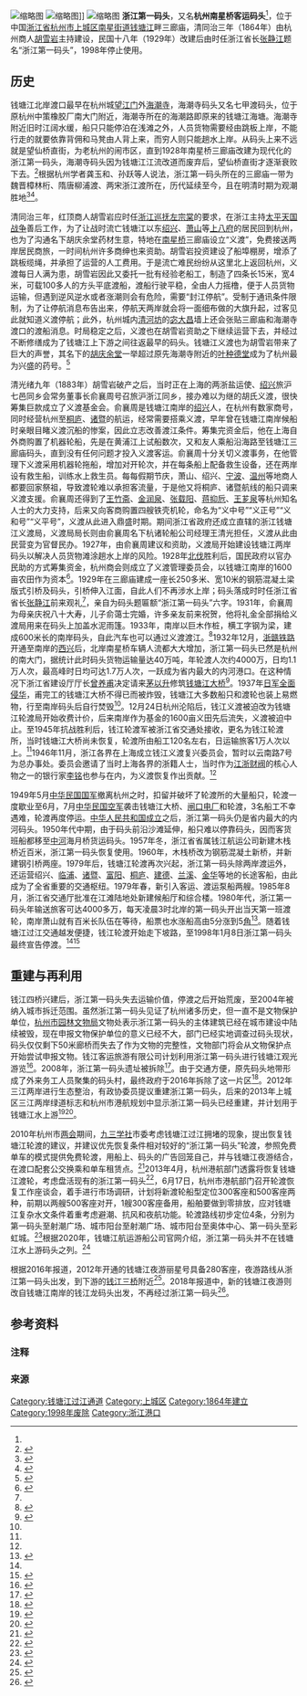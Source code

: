 {{coord|30.2159|120.1749|display=title}}
[[File:Gate_of_the_First_Ferry_of_Zhe_River.jpg|缩略图]]
[[File:View_of_the_First_Ferry_of_Zhe_River.jpg|缩略图]]]]
[[File:Introduction_to_the_First_Ferry_of_Zhe_River.jpg|缩略图]]
'''浙江第一码头'''，又名'''杭州南星桥客运码头'''<ref name=":3" />，位于中国[[浙江省|浙江省]][[杭州市|杭州市]][[上城区|上城区]][[南星街道|南星街道]][[钱塘江|钱塘江]]畔三廊庙，清同治三年（1864年）由杭州商人[[胡雪巖|胡雪岩]]主持建设，民国十八年（1929年）改建后由时任浙江省长[[張靜江|张静江]]题名“浙江第一码头”，1998年停止使用。

== 历史 ==

钱塘江北岸渡口最早在杭州城[[望江门|望江门]]外[[海潮寺|海潮寺]]，海潮寺码头又名七甲渡码头，位于原杭州中策橡胶厂南大门{{notetag|根据后来报道，该地块现已经改建为拆迁安置房地块，不再作为中策橡胶厂厂址。<ref>{{Cite web|title=上城区隆重举行扩大有效投资重大项目集中开工仪式|url=http://www.hzsc.gov.cn/art/2016/7/22/art_1267764_4470998.html|accessdate=|author=上城区发展改革和经济信息化局|date=2016-07-22|format=|publisher=杭州市上城区人民政府|language=|archive-date=2020-08-14|archive-url=https://web.archive.org/web/20200814061427/http://www.hzsc.gov.cn/art/2016/7/22/art_1267764_4470998.html|dead-url=no}}</ref>}}附近，海潮寺所在的海潮路即原来的钱塘江海塘。海潮寺附近旧时江阔水缓，船只只能停泊在浅滩之外，人员货物需要经由跳板上岸，不能行走的就要依靠背佣和马凳由人背上来，而穷人则只能趟水上岸。从码头上来不远就是望仙桥直街，为老杭州的闹市区，直到1928年南星桥三廊庙改建为现代化的浙江第一码头，海潮寺码头因为钱塘江江流改道而废弃后，望仙桥直街才逐渐衰败下去。<ref>{{Cite news|url=http://szbz.hangzhou.com.cn/hzrb/html/2007-06/08/content_99429.htm|title=三条半|author=|date=2007-06-08|work=杭州日报|publisher=杭州日报报业集团|accessdate=|language=|format=|archive-date=2020-08-14|archive-url=https://web.archive.org/web/20200814061515/http://szbz.hangzhou.com.cn/hzrb/html/2007-06/08/content_99429.htm|dead-url=no}}</ref>根据杭州学者龚玉和、孙跃等人说法，浙江第一码头所在的三廊庙一带为魏晋樟林桁、隋唐柳浦渡、两宋浙江渡所在，历代延续至今，且在明清时期为观潮胜地<ref>{{Cite news|url=https://hzdaily.hangzhou.com.cn/hzrb/2017/12/15/article_detail_1_20171215A2410.html?from=singlemessage|title=樟亭倚柱望潮头|author=孙跃|date=2017-12-15|work=杭州日报|publisher=杭州日报报业集团|accessdate=|language=|format=|archive-date=2020-08-14|archive-url=https://web.archive.org/web/20200814061634/https://hzdaily.hangzhou.com.cn/hzrb/2017/12/15/article_detail_1_20171215A2410.html?from=singlemessage|dead-url=no}}</ref><ref>{{Cite web|title=南宋时期临安（杭州）的渡口码头|url=http://www.hangchow.org/index.php/base/news_show/cid/3228|accessdate=|author=龚玉和|date=2018-11-12|format=|publisher=杭州市政协杭州文史研究会|language=}}</ref>。 

清同治三年，红顶商人胡雪岩应时任[[浙江巡抚|浙江巡抚]][[左宗棠|左宗棠]]的要求，在浙江主持[[太平天國之亂|太平天国战争]]善后工作，为了让战时流亡钱塘江以东[[绍兴市|绍兴]]、[[萧山区|萧山]]等[[浙东八府|上八府]]的居民回到杭州，也为了沟通名下胡庆余堂药材生意，特地在[[南星街道|南星桥]]三廊庙设立“义渡”，免费接送两岸居民商旅，一时间杭州许多商绅也来资助。胡雪岩投资建设了船埠棚房，增添了跳板缆绳，并承担了运营的人工费用。于是流亡难民纷纷从这里北上返回杭州，义渡每日人满为患，胡雪岩因此又委托一批有经验老船工，制造了四条长15米，宽4米，可载100多人的方头平底渡船，渡船行驶平稳，全由人力摇橹，便于人员货物运输，但遇到逆风逆水或者涨潮则会有危险，需要“封江停航”。受制于通讯条件限制，为了让停航消息布告出来，停航天两岸就会将一面细布做的大旗升起，过客见此就知道义渡停航；此外，杭州城内[[清河坊|清河坊]]的[[宓大昌|宓大昌]]墙上还会张贴三廊庙和海潮寺渡口的渡船消息。时局稳定之后，义渡也在胡雪岩资助之下继续运营下去，并经过不断修缮成为了钱塘江上下游之间往返最早的码头。钱塘江义渡也为胡雪岩带来了巨大的声誉，其名下的[[胡慶餘堂|胡庆余堂]]一举超过原先海潮寺附近的[[叶种德堂|叶种德堂]]成为了杭州最为兴盛的药号。<ref name=":0">{{Cite journal|title=浙江第一码头南星桥|url=http://www.cqvip.com/QK/89793X/200911/72908488504848574949485150.html|last=曹晓波|date=2009|journal=杭州：生活品质|issue=11|volume=0|pages=64–65|access-date=2020-08-12|archive-date=2020-08-14|archive-url=https://web.archive.org/web/20200814061817/http://www.cqvip.com/QK/89793X/200911/72908488504848574949485150.html|dead-url=no}}</ref>

清光绪九年（1883年）胡雪岩破产之后，当时正在上海的两浙盐运使、[[绍兴府|绍兴]]旅沪七邑{{Notetag|即绍兴府辖下七城邑，包括绍兴府城（附郭[[山阴县|山阴县]]、[[会稽县|会稽县]]）和[[萧山县|萧山县]]、[[余姚县|余姚县]]、[[新昌县|新昌县]]、[[诸暨县|诸暨县]]、[[上虞县|上虞县]]、[[嵊县|嵊县]]六县城，均在钱塘江以南}}同乡会常务董事长俞襄周号召旅沪浙江同乡，接办难以为继的胡氏义渡，很快筹集巨款成立了义渡基金会。俞襄周是钱塘江南岸的[[绍兴市|绍兴]]人，在杭州有数家商号，同时经营杭州至[[桐庐县|桐庐]]、[[诸暨市|诸暨]]的航运，经常需要搭乘义渡，早年曾在钱塘江南岸候船时亲眼目睹义渡沉船的惨案，因此立志改善渡江条件。筹集完资金后，他在上海自外商购置了机器轮船，先是在黄浦江上试船数次，又和友人乘船沿海路至钱塘江三廊庙码头，直到没有任何问题才投入义渡客运。俞襄周十分关切义渡事务，在他管理下义渡采用机器轮拖船，增加对开轮次，并在每条船上配备救生设备，还在两岸设有救生船，训练水上救生员。每每假期节庆，萧山、绍兴、[[宁波市|宁波]]、[[温州市|温州]]等地商人都要回家祭祖，导致渡轮难以承担客流量，于是他又将桐庐、诸暨航线的船只调来义渡支援。俞襄周还得到了[[王竹斋|王竹斋]]、[[金润泉|金润泉]]、[[張載陽|张载阳]]、[[蒋抑卮|蒋抑卮]]、[[王芗泉|王芗泉]]等杭州知名人士的大力支持，后来又向客商购置四艘铁壳机轮，命名为“义中号”“义正号”“义和号”“义平号”，义渡从此进入鼎盛时期。期间浙江省政府还成立直辖的浙江钱塘江义渡局，义渡局局长则由俞襄周名下杭诸轮船公司{{Notetag|即经营杭州至绍兴[[诸暨|诸暨]]航线的公司}}经理王清光担任，义渡从此由民营变为官督民办。1927年，由俞襄周建议和资助，义渡局开始建设钱塘江两岸码头以解决人员货物滩涂趟水上岸的风险。1928年[[國民革命軍北伐|北伐]]胜利后，国民政府以官办民助的方式筹集资金，杭州商会则成立了义渡管理委员会，以钱塘江南岸的1600亩农田作为资本<ref name=":1">{{Cite journal|title=钱江义渡复兴委员会的募款策略与银行家李铭的作用|url=http://www.cqvip.com/QK/83481A/20141/49007832.html|last=章金萍|date=2014|journal=绍兴文理学院学报|issue=1|volume=34|pages=30–35|access-date=2020-08-12|archive-date=2020-08-14|archive-url=https://web.archive.org/web/20200814061935/http://www.cqvip.com/QK/83481A/20141/49007832.html|dead-url=no}}</ref>。1929年在三廊庙建成一座长250多米、宽10米的钢筋混凝土梁版式引桥及码头，引桥伸入江面，自此人们不再涉水上岸；码头落成时时任浙江省省长[[張靜江|张静江]]前来观礼<ref name=":0" />，亲自为码头题匾额“浙江第一码头”六字。1931年，俞襄周为母亲庆祝八十大寿，儿子俞蔼士完婚，许多亲友前来祝贺，他将礼金全部捐给义渡局用来在码头上加盖水泥雨篷。1933年，南岸以巨木作桩，横工字钢为梁，建成600米长的南岸码头，自此汽车也可以通过义渡渡江。<ref name="zx">{{Cite web|title=钱江义渡|url=http://www.hzzx.gov.cn/hzzx/content/2010-10/26/content_5139840.htm|accessdate=|author=李定楹|date=2010-10-26|format=|publisher=中国人民政治协商会议杭州市委员会|language=|archive-date=2020-08-14|archive-url=https://web.archive.org/web/20200814062035/http://www.hzzx.gov.cn/hzzx/content/2010-10/26/content_5139840.htm|dead-url=no}}</ref>1932年12月，[[浙赣铁路|浙赣铁路]]开通至南岸的[[西兴街道_(杭州市)|西兴]]后，北岸南星桥车辆人流都大大增加，浙江第一码头已然是杭州的南大门，据统计此时码头货物运输量达40万吨，年轮渡人次约4000万，日均1.1万人次，最高峰时日均可达1.7万人次，一跃成为省内最大的内河港口。在这种情况下浙江省建设厅厅长[[曾养甫|曾养甫]]决定请来[[茅以升|茅以升]]修筑[[钱塘江大桥|钱塘江大桥]]<ref name=":2">{{Cite book|chapter=浙江第一码头|url=http://worldcat.org/oclc/951075167|isbn=978-7-5565-0003-1|oclc=951075167|last=赵福莲|title=钱塘江史话|first=|publisher=杭州出版社|year=2014|location=杭州|pages=}}</ref>。1937年[[七七事变|日军全面侵华]]，甫完工的钱塘江大桥不得已而被炸毁，钱塘江大多数船只和渡轮也装上易燃物，行至南岸码头后自行焚毁<ref name="zx" />。12月24日杭州沦陷后，钱江义渡被迫改为钱塘江轮渡局开始收费计价，后来南岸作为基金的1600亩义田先后流失，义渡被迫中止。至1945年抗战胜利后，钱江轮渡军被浙江省交通处接收，更名为钱江轮渡所，当时钱塘江大桥尚未恢复，轮渡所由船工120名左右，日运输旅客1万人次以上。<ref name=":2" />1946年11月，浙江各界在上海成立钱江义渡复兴委员会，暂时以云南路7号为总办事处。委员会邀请了当时上海各界的浙籍人士，当时作为[[江浙财团|江浙财阀]]的核心人物之一的银行家[[李铭_(银行家)|李铭]]也参与在内，为义渡恢复作出贡献。<ref name=":1" />

1949年5月[[中華民國國軍|中华民国国军]]撤离杭州之时，扣留并破坏了轮渡所的大量船只，轮渡一度歇业至6月，7月[[中華民國空軍|中华民国空军]]袭击钱塘江大桥、[[闸口电厂|闸口电厂]]和轮渡，3名船工不幸遇难，轮渡再度停运。[[中华人民共和国开国大典|中华人民共和国成立]]之后，浙江第一码头仍是省内最大的内河码头。1950年代中期，由于码头前沿沙滩延伸，船只难以停靠码头，因而客货班船都移至[[中河_(杭州)|中河]]海月桥货运码头。1957年冬，浙江省省属钱江航运公司新建木栈桥近百米，浙江第一码头恢复使用。1960年，木栈桥改为钢筋混凝土新桥，并新建钢引桥两座。1979年后，钱塘江轮渡再次兴起，浙江第一码头除两岸渡运外，还运营绍兴、[[临浦镇|临浦]]、[[诸暨市|诸暨]]、[[富阳区|富阳]]、[[桐庐县|桐庐]]、[[建德市|建德]]、[[兰溪市|兰溪]]、[[金华市|金华]]等地的长途客船，由此成为了全省重要的交通枢纽。1979年春，新引入客运、渡运泵船两艘。1985年8月，浙江省交通厅批准在江滩陆地处新建候船厅和综合楼。1980年代，浙江第一码头年输送旅客可达4000多万，每天凌晨3时北岸的第一码头开出当天第一班渡轮，南岸萧山就有百米长队伍在等待，船票也水涨船高由5分涨到5[[角_(货币单位)|角]]<ref>{{Cite news|url=https://ori.hangzhou.com.cn/ornews/content/2010-03/23/content_3195518.htm|title=从“第一码头”到康桥港区 感受杭州水运的前世今生|author=王宁, 江水|date=2010-03-23|work=杭州网|publisher=杭州日报报业集团|accessdate=|language=|format=|archive-date=2011-03-08|archive-url=https://web.archive.org/web/20110308065539/http://ori.hangzhou.com.cn/ornews/content/2010-03/23/content_3195518.htm|dead-url=no}}</ref>。随着钱塘江过江交通越发便捷，钱江轮渡开始走下坡路，至1998年1月8日浙江第一码头最终宣告停渡。<ref name=":2" /><ref>{{Cite book|chapter=浙江第一码头|url=http://worldcat.org/oclc/910429606|publisher=杭州出版社|date=2013|isbn=978-7-80758-777-4|oclc=910429606|last=仲向平|title=钱塘江历史建筑|first=|year=2013|location=杭州|pages=}}</ref>

== 重建与再利用 ==
钱江四桥兴建后，浙江第一码头失去运输价值，停渡之后开始荒废，至2004年被纳入城市拆迁范围。虽然浙江第一码头见证了杭州诸多历史，但一直不是文物保护单位，[[杭州市园林文物局|杭州市园林文物局]]文物处表示浙江第一码头的主体建筑已经在城市建设中陆续被毁，现在申报文物保护单位的意义已经不大，部门已经实地调查过码头现状，码头仅仅剩下50米廊桥而失去了作为文物的完整性，文物部门将会从文物保护点开始尝试申报文物。钱江客运旅游有限公司计划利用浙江第一码头进行钱塘江观光游览<ref>{{Cite news|url=http://news.sina.com.cn/c/2004-12-08/09575157243.shtml|title=难掩颓势“浙江第一码头”停渡后走向沉寂|author=王 汀|date=2004-12-08|work=新华网浙江频道|publisher=新华社|accessdate=|language=|format=|archive-date=2005-05-16|archive-url=https://web.archive.org/web/20050516161427/http://news.sina.com.cn/c/2004-12-08/09575157243.shtml|dead-url=no}}</ref>。2008年，浙江第一码头遗址被拆除<ref>{{Cite news|url=http://zjnews.zjol.com.cn/system/2012/09/05/018786984.shtml|title=三江两岸重建“浙江第一码头” 发展居家船游系统|author=刘焜|date=2012-09-05|work=钱江晚报|publisher=浙江日报报业集团|accessdate=|language=|format=|archive-date=2020-08-14|archive-url=https://web.archive.org/web/20200814062134/http://zjnews.zjol.com.cn/system/2012/09/05/018786984.shtml|dead-url=no}}</ref>。由于交通方便，原先码头地带形成了外来务工人员聚集的码头村，最终政府于2016年拆除了这一片区<ref>{{Cite news|url=http://zjnews.zjol.com.cn/system/2016/05/11/021144832.shtml|title=从“浙江第一码头”到违建遍地的城中村，再到整体拆迁|author=詹程开|date=2016-05-11|work=钱江晚报|publisher=浙江日报报业集团|accessdate=|language=|format=|archive-date=2016-05-12|archive-url=https://web.archive.org/web/20160512115155/http://zjnews.zjol.com.cn/system/2016/05/11/021144832.shtml|dead-url=no}}</ref>。2012年三江两岸{{Notetag|指代杭州市境内[[钱塘江|钱塘江]]、[[富春江|富春江]]、[[新安江|新安江]]三江的两岸}}进行生态整治，有政协委员提议重建浙江第一码头，后来的2013年上城区三江两岸绿道标志和杭州市港航规划中显示浙江第一码头已经重建，并计划用于钱塘江水上游<ref>{{Cite news|url=http://scszb.hzsc.com.cn/html/2013-06/21/content_2_1.htm|title=我区完成“三江两岸”绿道示范段建设|author=费腾|date=2013-06-21|work=上城报|publisher=杭州日报报业集团|accessdate=|language=|format=|archive-date=2020-08-14|archive-url=https://web.archive.org/web/20200814062158/http://scszb.hzsc.com.cn/html/2013-06/21/content_2_1.htm|dead-url=no}}</ref><ref>{{Cite news|url=https://hznews.hangzhou.com.cn/chengshi/content/2013-08/19/content_4858532.htm|title=水上旅游一路西进 “三江两岸”要建31个旅游码头|author=罗传达|date=2013-08-19|work=都市快报|publisher=杭州日报报业集团|accessdate=|language=|format=|archive-date=2013-09-01|archive-url=https://web.archive.org/web/20130901020222/http://hznews.hangzhou.com.cn/chengshi/content/2013-08/19/content_4858532.htm|dead-url=no}}</ref>。

2010年杭州市[[两会|两会]]期间，[[九三学社|九三学社]]市委考虑钱塘江过江拥堵的现象，提出恢复钱塘江轮渡的建议，并建议优先恢复条件相对较好的“浙江第一码头”轮渡，参照免费单车的模式提供免费轮渡，用船上、码头的广告回笼自己，并与钱塘江夜游结合，在渡口配套公交换乘和单车租赁点。<ref>{{Cite news|url=https://ori.hangzhou.com.cn/ornews/content/2010-02/01/content_3035373.htm|title=政协委员提议 西湖开水上巴士 钱塘江恢复轮渡|author=徐洁|date=2010-02-01|work=杭州网|publisher=杭州日报报业集团|accessdate=|language=|format=|archive-date=2010-03-16|archive-url=https://web.archive.org/web/20100316225818/http://ori.hangzhou.com.cn/ornews/content/2010-02/01/content_3035373.htm|dead-url=no}}</ref>2013年4月，杭州港航部门透露将恢复钱塘江渡轮，考虑盘活现有的浙江第一码头<ref name=":3">{{Cite news|url=https://hzdaily.hangzhou.com.cn/hzrb/html/2013-04/13/content_1474876.htm|title=钱塘江轮渡真的有可能要回来了|author=陈栋|date=2013-04-13|work=杭州日报|publisher=杭州日报报业集团|language=|format=|accessdate=2020-08-12|archive-date=2020-08-14|archive-url=https://web.archive.org/web/20200814061407/https://hzdaily.hangzhou.com.cn/hzrb/html/2013-04/13/content_1474876.htm|dead-url=no}}</ref>，6月17日，杭州市港航部门召开轮渡恢复工作座谈会，着手进行市场调研，计划将新渡轮船型定位300客座和500客座两种，前期以两艘500客座对开，1艘300客座备用，船舶要做到零排放，应对钱塘江复杂水文条件着重考虑避潮、抗风和夜航功能。轮渡路线初步定位4条，分别为第一码头至射潮广场、城市阳台至射潮广场、城市阳台至奥体中心、第一码头至彩虹城。<ref>{{Cite news|url=http://zzhz.zjol.com.cn/05zzhz/system/2013/06/18/019409526.shtml|title=“恢复钱塘江轮渡”有了新进展|author=陈栋|date=2013-06-18|work=杭州日报|publisher=杭州日报报业集团|accessdate=|language=|format=|archive-date=2020-08-14|archive-url=https://web.archive.org/web/20200814062216/http://zzhz.zjol.com.cn/05zzhz/system/2013/06/18/019409526.shtml|dead-url=no}}</ref>根据2020年，钱塘江航运游船公司官网介绍，浙江第一码头并不在钱塘江水上游码头之列。<ref>{{Cite web|title=码头介绍|url=http://www.qianjiangyou.com/product/8/|accessdate=|author=|date=|format=|publisher=杭州钱航游船有限公司|language=|archive-date=2021-04-17|archive-url=https://web.archive.org/web/20210417032314/http://www.qianjiangyou.com/product/8/|dead-url=no}}</ref>

根据2016年报道，2012年开通的钱塘江夜游丽星号具备280客座，夜游路线从浙江第一码头出发，到下游的[[钱江三桥|钱江三桥]]附近<ref>{{Cite news|url=https://hznews.hangzhou.com.cn/chengshi/content/2016-07/06/content_6235326.htm|title=市民问：想夜游钱塘江，哪里能坐船？|author=殷军领, 岳雁|date=2016-07-06|work=杭州网|publisher=杭州日报报业集团|accessdate=|language=|format=|archive-date=2017-07-16|archive-url=https://web.archive.org/web/20170716201401/http://hznews.hangzhou.com.cn/chengshi/content/2016-07/06/content_6235326.htm|dead-url=no}}</ref>。2018年报道中，新的钱塘江夜游则改自钱塘江南岸的钱江龙码头出发，不再经过浙江第一码头<ref>{{Cite news|url=https://hznews.hangzhou.com.cn/chengshi/content/2018-05/18/content_7003758.htm?open_source=weibo_search|title=杭州钱塘江上游轮夜游首航 一路饱览现代城市夜景|author=李忠|date=2018-05-21|work=杭州日报|publisher=杭州日报报业集团|accessdate=|language=|format=|archive-date=2020-08-14|archive-url=https://web.archive.org/web/20200814062306/https://hznews.hangzhou.com.cn/chengshi/content/2018-05/18/content_7003758.htm?open_source=weibo_search|dead-url=no}}</ref>。

== 参考资料 ==
=== 注释 ===
{{Notefoot}}
=== 来源 ===
{{Reflist|30em}}
[[Category:钱塘江过江通道|Category:钱塘江过江通道]]
[[Category:上城区|Category:上城区]]
[[Category:1864年建立|Category:1864年建立]]
[[Category:1998年废除|Category:1998年废除]]
[[Category:浙江港口|Category:浙江港口]]
